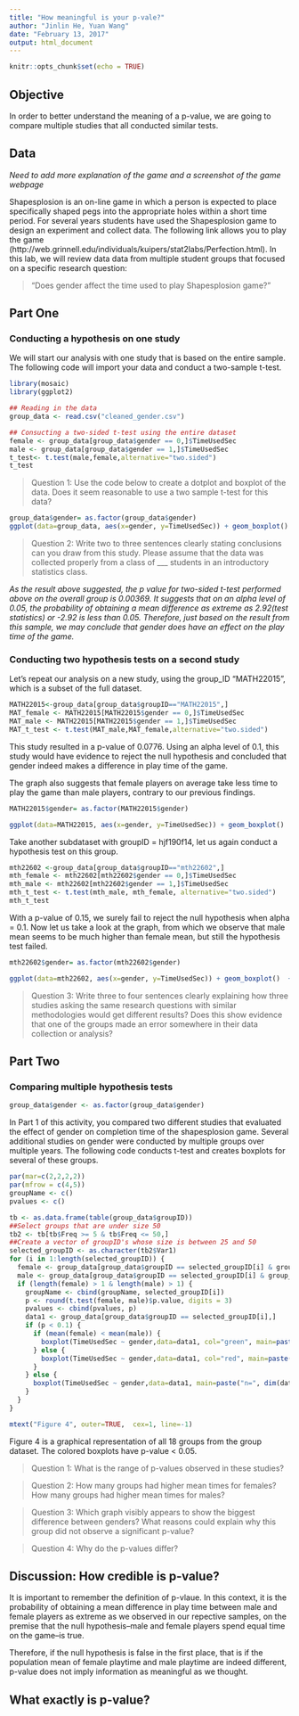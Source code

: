 ```yaml
---
title: "How meaningful is your p-vale?"
author: "Jinlin He, Yuan Wang"
date: "February 13, 2017"
output: html_document
---
```


```r
knitr::opts_chunk$set(echo = TRUE)
```
## Objective
In order to better understand the meaning of a p-value, we are going to compare multiple studies that all conducted similar tests.

## Data 

*Need to add more explanation of the game and a screenshot of the game webpage*

Shapesplosion is an on-line game in which a person is expected to place specifically shaped pegs into the appropriate holes within a short time period. For several years students have used the Shapesplosion game to design an experiment and collect data. The following link allows you to play the game (http://web.grinnell.edu/individuals/kuipers/stat2labs/Perfection.html). In this lab, we will review data data from multiple student groups that focused on a specific research question:

> “Does gender affect the time used to play Shapesplosion game?”

## Part One

### Conducting a hypothesis on one study

We will start our analysis with one study that is based on the entire sample. The following code will import your data and conduct a two-sample t-test.

``` r
library(mosaic)
library(ggplot2)
```

```r
## Reading in the data
group_data <- read.csv("cleaned_gender.csv")
```


```r
## Consucting a two-sided t-test using the entire dataset
female <- group_data[group_data$gender == 0,]$TimeUsedSec
male <- group_data[group_data$gender == 1,]$TimeUsedSec
t_test<- t.test(male,female,alternative="two.sided")
t_test
```

> Question 1: Use the code below to create a dotplot and boxplot of the data. Does it seem reasonable to use a two sample t-test for this data?  

```r
group_data$gender= as.factor(group_data$gender)
ggplot(data=group_data, aes(x=gender, y=TimeUsedSec)) + geom_boxplot()  + aes(colour=gender) + theme(legend.position="top") + labs(title="Figure 1: boxplot of full dataset") 
```


> Question 2: Write two to three sentences clearly stating conclusions can you draw from this study. Please assume that the data was collected properly from a class of ___ students in an introductory statistics class. 

*As the result above suggested, the p value for two-sided t-test performed above on the overall group is 0.00369. It suggests that on an alpha level of 0.05, the probability of obtaining a mean difference as extreme as 2.92(test statistics) or -2.92 is less than 0.05. Therefore, just based on the result from this sample, we may conclude that gender does have an effect on the play time of the game.*



### Conducting two hypothesis tests on a second study

Let’s repeat our analysis on a new study, using the group_ID “MATH22015”, which is a subset of the full dataset.


```r
MATH22015<-group_data[group_data$groupID=="MATH22015",]
MAT_female <- MATH22015[MATH22015$gender == 0,]$TimeUsedSec
MAT_male <- MATH22015[MATH22015$gender == 1,]$TimeUsedSec
MAT_t_test <- t.test(MAT_male,MAT_female,alternative="two.sided")

```

This study resulted in a p-value of 0.0776. Using an alpha level of 0.1, this study would have evidence to reject the null hypothesis and concluded that gender indeed makes a difference in play time of the game.

The graph also suggests that female players on average take less time to play the game than male players, contrary to our previous findings.


```r
MATH22015$gender= as.factor(MATH22015$gender)

ggplot(data=MATH22015, aes(x=gender, y=TimeUsedSec)) + geom_boxplot()  + theme(legend.position="top") + labs(title="Figure 2: boxplot of MATH22015 dataset") + aes(colour = gender)
```

Take another subdataset with groupID = hjf190f14, let us again conduct a hypothesis test on this group.

```r
mth22602 <-group_data[group_data$groupID=="mth22602",]
mth_female <- mth22602[mth22602$gender == 0,]$TimeUsedSec
mth_male <- mth22602[mth22602$gender == 1,]$TimeUsedSec
mth_t_test <- t.test(mth_male, mth_female, alternative="two.sided")
mth_t_test
```

With a p-value of 0.15, we surely fail to reject the null hypothesis when alpha = 0.1. Now let us take a look at the graph, from which we observe that male mean seems to be much higher than female mean, but still the hypothesis test failed.

```r
mth22602$gender= as.factor(mth22602$gender)

ggplot(data=mth22602, aes(x=gender, y=TimeUsedSec)) + geom_boxplot()  + theme(legend.position="top") + labs(title="Figure 3: boxplot of mth22602 dataset") + aes(colour = gender)
```

> Question 3: Write three to four sentences clearly explaining how three studies asking the same research questions with similar methodologies would get different results? Does this show evidence that one of the groups made an error somewhere in their data collection or analysis?

## Part Two

### Comparing multiple hypothesis tests

```r
group_data$gender <- as.factor(group_data$gender)

```

In Part 1 of this activity, you compared two different studies that evaluated the effect of gender on completion time of the shapesplosion game. Several additional studies on gender were conducted by multiple groups over multiple years. The following code conducts t-test and creates boxplots for several of these groups.


```r
par(mar=c(2,2,2,2))
par(mfrow = c(4,5))
groupName <- c()
pvalues <- c()

tb <- as.data.frame(table(group_data$groupID))
##Select groups that are under size 50
tb2 <- tb[tb$Freq >= 5 & tb$Freq <= 50,]
##Create a vector of groupID's whose size is between 25 and 50
selected_groupID <- as.character(tb2$Var1)
for (i in 1:length(selected_groupID)) {
  female <- group_data[group_data$groupID == selected_groupID[i] & group_data$gender == 0,]$TimeUsedSec
  male <- group_data[group_data$groupID == selected_groupID[i] & group_data$gender == 1,]$TimeUsedSec
  if (length(female) > 1 & length(male) > 1) {
    groupName <- cbind(groupName, selected_groupID[i])
    p <- round(t.test(female, male)$p.value, digits = 3)
    pvalues <- cbind(pvalues, p)
    data1 <- group_data[group_data$groupID == selected_groupID[i],]
    if (p < 0.1) {
      if (mean(female) < mean(male)) {
        boxplot(TimeUsedSec ~ gender,data=data1, col="green", main=paste("n=", dim(data1)[1], ", pval=", p), xlab="Gender (1=Male, 0=Female)", ylab="Time Used Seconds")
      } else {
        boxplot(TimeUsedSec ~ gender,data=data1, col="red", main=paste("n=", dim(data1)[1], ", pval=", p), xlab="Gender (1=Male, 0=Female)", ylab="Time Used Seconds")
      }
    } else {
      boxplot(TimeUsedSec ~ gender,data=data1, main=paste("n=", dim(data1)[1], ", pval=", p), xlab="Gender (1=Male, 0=Female)", ylab="Time Used Seconds")
    }
  }
}

mtext("Figure 4", outer=TRUE,  cex=1, line=-1)

```


Figure 4 is a graphical representation of all 18 groups from the group dataset. The colored boxplots have p-value < 0.05.


> Question 1: What is the range of p-values observed in these studies?

> Question 2: How many groups had higher mean times for females? How many groups had higher mean times for males?

> Question 3: Which graph visibly appears to show the biggest difference between genders? What reasons could explain why this group did not observe a significant p-value?

> Question 4: Why do the p-values differ? 

## Discussion: How credible is p-value?

It is important to remember the definition of p-vlaue. In this context, it is the probability of obtaining a mean difference in play time between male and female players as extreme as we observed in our repective samples, on the premise that the null hypothesis–male and female players spend equal time on the game–is true.

Therefore, if the null hypothesis is false in the first place, that is if the population mean of female playtime and male playtime are indeed different, p-value does not imply information as meaningful as we thought.

## What exactly is p-value?

